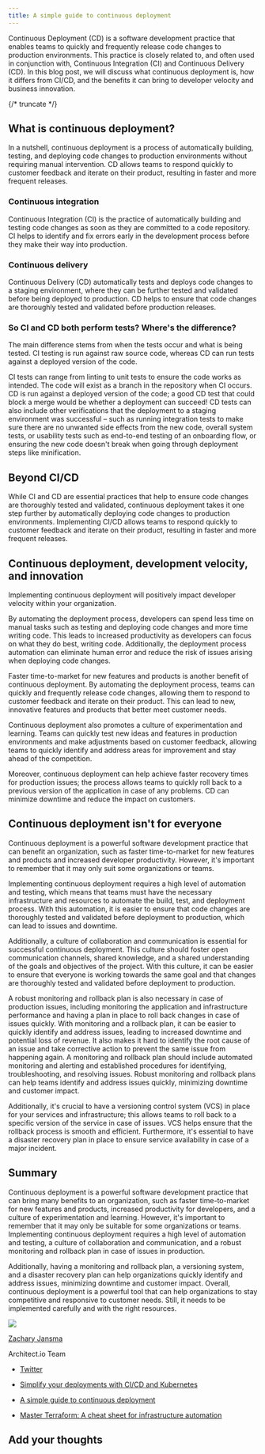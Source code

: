 ```yaml
---
title: A simple guide to continuous deployment
---
```


Continuous Deployment (CD) is a software development practice that enables teams to quickly and
frequently release code changes to production environments. This practice is closely related to, and
often used in conjunction with, Continuous Integration (CI) and Continuous Delivery (CD). In this
blog post, we will discuss what continuous deployment is, how it differs from CI/CD, and the
benefits it can bring to developer velocity and business innovation.

{/* truncate */}

## What is continuous deployment?

In a nutshell, continuous deployment is a process of automatically building, testing, and deploying
code changes to production environments without requiring manual intervention. CD allows teams to
respond quickly to customer feedback and iterate on their product, resulting in faster and more
frequent releases.

### Continuous integration

Continuous Integration (CI) is the practice of automatically building and testing code changes as
soon as they are committed to a code repository. CI helps to identify and fix errors early in the
development process before they make their way into production.

### Continuous delivery

Continuous Delivery (CD) automatically tests and deploys code changes to a staging environment,
where they can be further tested and validated before being deployed to production. CD helps to
ensure that code changes are thoroughly tested and validated before production releases.

### So CI and CD both perform tests? Where's the difference?

The main difference stems from when the tests occur and what is being tested. CI testing is run
against raw source code, whereas CD can run tests against a deployed version of the code.

CI tests can range from linting to unit tests to ensure the code works as intended. The code will
exist as a branch in the repository when CI occurs. CD is run against a deployed version of the
code; a good CD test that could block a merge would be whether a deployment can succeed! CD tests
can also include other verifications that the deployment to a staging environment was successful –
such as running integration tests to make sure there are no unwanted side effects from the new code,
overall system tests, or usability tests such as end-to-end testing of an onboarding flow, or
ensuring the new code doesn't break when going through deployment steps like minification.

## Beyond CI/CD

While CI and CD are essential practices that help to ensure code changes are thoroughly tested and
validated, continuous deployment takes it one step further by automatically deploying code changes
to production environments. Implementing CI/CD allows teams to respond quickly to customer feedback
and iterate on their product, resulting in faster and more frequent releases.

## Continuous deployment, development velocity, and innovation

Implementing continuous deployment will positively impact developer velocity within your
organization.

By automating the deployment process, developers can spend less time on manual tasks such as testing
and deploying code changes and more time writing code. This leads to increased productivity as
developers can focus on what they do best, writing code. Additionally, the deployment process
automation can eliminate human error and reduce the risk of issues arising when deploying code
changes.

Faster time-to-market for new features and products is another benefit of continuous deployment. By
automating the deployment process, teams can quickly and frequently release code changes, allowing
them to respond to customer feedback and iterate on their product. This can lead to new, innovative
features and products that better meet customer needs.

Continuous deployment also promotes a culture of experimentation and learning. Teams can quickly
test new ideas and features in production environments and make adjustments based on customer
feedback, allowing teams to quickly identify and address areas for improvement and stay ahead of the
competition.

Moreover, continuous deployment can help achieve faster recovery times for production issues; the
process allows teams to quickly roll back to a previous version of the application in case of any
problems. CD can minimize downtime and reduce the impact on customers.

## Continuous deployment isn't for everyone

Continuous deployment is a powerful software development practice that can benefit an organization,
such as faster time-to-market for new features and products and increased developer productivity.
However, it's important to remember that it may only suit some organizations or teams.

Implementing continuous deployment requires a high level of automation and testing, which means that
teams must have the necessary infrastructure and resources to automate the build, test, and
deployment process. With this automation, it is easier to ensure that code changes are thoroughly
tested and validated before deployment to production, which can lead to issues and downtime.

Additionally, a culture of collaboration and communication is essential for successful continuous
deployment. This culture should foster open communication channels, shared knowledge, and a shared
understanding of the goals and objectives of the project. With this culture, it can be easier to
ensure that everyone is working towards the same goal and that changes are thoroughly tested and
validated before deployment to production.

A robust monitoring and rollback plan is also necessary in case of production issues, including
monitoring the application and infrastructure performance and having a plan in place to roll back
changes in case of issues quickly. With monitoring and a rollback plan, it can be easier to quickly
identify and address issues, leading to increased downtime and potential loss of revenue. It also
makes it hard to identify the root cause of an issue and take corrective action to prevent the same
issue from happening again. A monitoring and rollback plan should include automated monitoring and
alerting and established procedures for identifying, troubleshooting, and resolving issues. Robust
monitoring and rollback plans can help teams identify and address issues quickly, minimizing
downtime and customer impact.

Additionally, it's crucial to have a versioning control system (VCS) in place for your services and
infrastructure; this allows teams to roll back to a specific version of the service in case of
issues. VCS helps ensure that the rollback process is smooth and efficient. Furthermore, it's
essential to have a disaster recovery plan in place to ensure service availability in case of a
major incident.

## Summary

Continuous deployment is a powerful software development practice that can bring many benefits to an
organization, such as faster time-to-market for new features and products, increased productivity
for developers, and a culture of experimentation and learning. However, it's important to remember
that it may only be suitable for some organizations or teams. Implementing continuous deployment
requires a high level of automation and testing, a culture of collaboration and communication, and a
robust monitoring and rollback plan in case of issues in production.

Additionally, having a monitoring and rollback plan, a versioning system, and a disaster recovery
plan can help organizations quickly identify and address issues, minimizing downtime and customer
impact. Overall, continuous deployment is a powerful tool that can help organizations to stay
competitive and responsive to customer needs. Still, it needs to be implemented carefully and with
the right resources.

![](https://secure.gravatar.com/avatar/569dcc89bc0d6965c153ba5e945b39b1?s=96&d=retro&r=g)

[Zachary Jansma](https://www.architect.io/blog/author/zach/)

Architect.io Team

- [Twitter](https://twitter.com/)

- [Simplify your deployments with CI/CD and Kubernetes](https://www.architect.io/blog/2023-03-22/deploy-cicd-kubernetes-tutorial/)
- [A simple guide to continuous deployment](https://www.architect.io/blog/2023-03-09/a-simple-guide-to-continuous-deployment/)
- [Master Terraform: A cheat sheet for infrastructure automation](https://www.architect.io/blog/2023-02-02/terraform-cheat-sheet/)

## Add your thoughts
